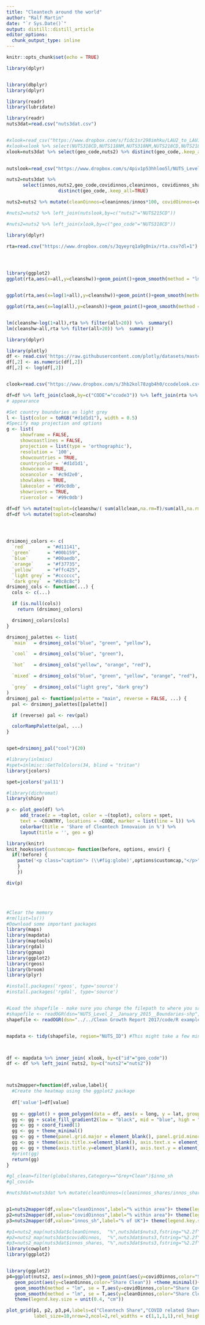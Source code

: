 ```yaml
---
title: "Cleantech around the world"
author: "Ralf Martin"     
date: "`r Sys.Date()`"
output: distill::distill_article
editor_options: 
  chunk_output_type: inline
---
```



<style>
.caption {
  font-size: .8em;
}
</style>




```r
knitr::opts_chunk$set(echo = TRUE)
```






```r
library(dplyr)


library(dbplyr)
library(dplyr)

library(readr)
library(lubridate)

library(readr)
nuts3dat=read.csv("nuts3dat.csv")


#xlook=read_csv("https://www.dropbox.com/s/fidc1sr298imhku/LAU2_to_LAU1_to_NUTS3_to_NUTS2_to_NUTS1__December_2018__Lookup_in_United_Kingdom.csv?dl=1")
#xlook=xlook %>% select(NUTS318CD,NUTS118NM,NUTS318NM,NUTS218CD,NUTS218NM,NUTS118CD,NUTS118NM) %>% distinct(NUTS318CD, .keep_all = T)
xlook=nuts3dat %>% select(geo_code,nuts2) %>% distinct(geo_code,.keep_all = T)
                                                       

nutslook=read_csv("https://www.dropbox.com/s/4piv1p53hhloo5l/NUTS_Level_2_%28January_2015%29_Names_and_Codes_in_the_United_Kingdom.csv?dl=1")

nuts2=nuts3dat %>% 
      select(innos,nuts2,geo_code,covidinnos,cleaninnos, covidinnos_shares)%>%
                   distinct(geo_code,.keep_all=TRUE)

nuts2=nuts2 %>% mutate(cleanOinnos=cleaninnos/innos*100, covidOinnos=covidinnos/innos*100,innos_sh=innos/sum(innos,na.rm = TRUE)*100)

#nuts2=nuts2 %>% left_join(nutslook,by=c("nuts2"="NUTS215CD")) 

#nuts2=nuts2 %>% left_join(xlook,by=c("geo_code"="NUTS318CD")) 


```


```r
library(dplyr)

rta=read.csv("https://www.dropbox.com/s/3qyeyrq1a9g0nix/rta.csv?dl=1")





```





```r
library(ggplot2)
ggplot(rta,aes(x=all,y=cleanshw))+geom_point()+geom_smooth(method = "lm", se = T ) + theme_minimal()


ggplot(rta,aes(x=log(1+all),y=cleanshw))+geom_point()+geom_smooth(method = "lm", se = T ) + theme_minimal()

ggplot(rta,aes(x=log(all),y=cleansh))+geom_point()+geom_smooth(method = "lm", se = T ) + theme_minimal()


lm(cleanshw~log(1+all),rta %>% filter(all>20)) %>%  summary()
lm(cleanshw~all,rta %>% filter(all>20)) %>%  summary()

```

```r
library(dplyr)

library(plotly)
df <- read.csv('https://raw.githubusercontent.com/plotly/datasets/master/2014_world_gdp_with_codes.csv')
df[,2] <- as.numeric(df[,2])
df[,2] <- log(df[,2])


clook=read.csv("https://www.dropbox.com/s/3hb2kol78zgb4h0/ccodelook.csv?dl=1")

df=df %>% left_join(clook,by=c("CODE"="ccode3")) %>% left_join(rta %>% filter(all>0),by="ccode") 
# appearance

#Set country boundaries as light grey
l <- list(color = toRGB("#d1d1d1"), width = 0.5)
#Specify map projection and options
g <- list(
     showframe = FALSE,
     showcoastlines = FALSE,
     projection = list(type = 'orthographic'),
     resolution = '100',
     showcountries = TRUE,
     countrycolor = '#d1d1d1',
     showocean = TRUE,
     oceancolor = '#c9d2e0',
     showlakes = TRUE,
     lakecolor = '#99c0db',
     showrivers = TRUE,
     rivercolor = '#99c0db')

df=df %>% mutate(toplot=(cleanshw/( sum(allclean,na.rm=T)/sum(all,na.rm=T)*100)-1)*100)
df=df %>% mutate(toplot=cleanshw)




drsimonj_colors <- c(
  `red`        = "#d11141",
  `green`      = "#00b159",
  `blue`       = "#00aedb",
  `orange`     = "#f37735",
  `yellow`     = "#ffc425",
  `light grey` = "#cccccc",
  `dark grey`  = "#8c8c8c")
drsimonj_cols <- function(...) {
  cols <- c(...)

  if (is.null(cols))
    return (drsimonj_colors)

  drsimonj_colors[cols]
}

drsimonj_palettes <- list(
  `main`  = drsimonj_cols("blue", "green", "yellow"),

  `cool`  = drsimonj_cols("blue", "green"),

  `hot`   = drsimonj_cols("yellow", "orange", "red"),

  `mixed` = drsimonj_cols("blue", "green", "yellow", "orange", "red"),

  `grey`  = drsimonj_cols("light grey", "dark grey")
)
drsimonj_pal <- function(palette = "main", reverse = FALSE, ...) {
  pal <- drsimonj_palettes[[palette]]

  if (reverse) pal <- rev(pal)

  colorRampPalette(pal, ...)
}


spet=drsimonj_pal("cool")(20)

#library(inlmisc)
#spet=inlmisc::GetTolColors(34, blind = "tritan")
library(jcolors)

spet=jcolors('pal11')
```


```r
#library(dichromat)
library(shiny)

p <- plot_geo(df) %>%
     add_trace(z = ~toplot, color = ~(toplot), colors = spet,
     text = ~COUNTRY, locations = ~CODE, marker = list(line = l)) %>%
     colorbar(title = 'Share of Cleantech Innovaion in %') %>%
     layout(title = '', geo = g)
```


```r
library(knitr)
knit_hooks$set(customcap= function(before, options, envir) {
  if(!before) {
    paste('<p class="caption"> (\\#fig:globe)',options$customcap,"</p>",sep="")
    }
    })
```
 

```r

div(p)

```


<br>
<br>

```r


#Clear the memory
#rm(list=ls())
#Download some important packages
library(maps)
library(mapdata)
library(maptools)
library(rgdal)
library(ggmap)
library(ggplot2)
library(rgeos)
library(broom)
library(plyr)

#install.packages('rgeos', type='source')
#install.packages('rgdal', type='source')


#Load the shapefile - make sure you change the filepath to where you saved the shapefiles
#shapefile <- readOGR(dsn="NUTS_Level_2__January_2015__Boundaries-shp", layer="NUTS_Level_2__January_2015__Boundaries")
shapefile <- readOGR(dsn="../../Clean Growth Report 2017/code/R example/R example", layer = "nuts3_withid")


mapdata <- tidy(shapefile, region="NUTS_ID") #This might take a few minutes



df <- mapdata %>% inner_join( xlook, by=c("id"="geo_code"))
df <- df %>% left_join( nuts2, by=c("nuts2"="nuts2"))



nuts2mapper=function(df,value,label){
  #Create the heatmap using the ggplot2 package
  
  df['value']=df[value]
  
  gg <- ggplot() + geom_polygon(data = df, aes(x = long, y = lat, group = group, fill = value), color = NA, size = 0.1)
  gg <- gg + scale_fill_gradient2(low = "black", mid = "blue", high = "green", na.value = "white") + labs(fill = label)
  gg <- gg + coord_fixed(1)
  gg <- gg + theme_minimal()
  gg <- gg + theme(panel.grid.major = element_blank(), panel.grid.minor = element_blank(), )
  gg <- gg + theme(axis.title.x=element_blank(), axis.text.x = element_blank(), axis.ticks.x = element_blank())
  gg <- gg + theme(axis.title.y=element_blank(), axis.text.y = element_blank(), axis.ticks.y = element_blank())
  #print(gg)
  return(gg)
}

```



```r


#gl_clean=filter(globalshares,Category=="Grey+Clean")$inno_sh 
#gl_covid= 

#nuts3dat=nuts3dat %>% mutate(cleanOinnos=(cleaninnos_shares/innos_shares-1)*100,covidOinnos=(covidinnos_shares/innos_shares-1)*100 )


p1=nuts2mapper(df,value="cleanOinnos",label="% within area")+ theme(legend.key.size = unit(0.4, "cm"))
p2=nuts2mapper(df,value="covidOinnos",label="% within area")+ theme(legend.key.size = unit(0.4, "cm"))
p3=nuts2mapper(df,value="innos_sh",label="% of UK")+ theme(legend.key.size = unit(0.4, "cm"))

#p1=nuts2_map(nuts3dat$cleanOinnos,  "%",nuts3dat$nuts3,fstring="%2.2f")
#p2=nuts2_map(nuts3dat$covidOinnos,  "%",nuts3dat$nuts3,fstring="%2.2f")
#p3=nuts2_map(nuts3dat$innos_shares, "%",nuts3dat$nuts3,fstring="%2.2f")
library(cowplot)
library(ggplot2)



```


```r
library(ggplot2)
p4=ggplot(nuts2, aes(x=innos_sh))+geom_point(aes(y=covidOinnos,color="Share Covid"))+
   geom_point(aes(y=cleanOinnos,color="Share Clean")) +theme_minimal()+
   geom_smooth(method = "lm", se = T,aes(y=covidOinnos,color="Share Covid")) +  labs(color = "") +
   geom_smooth(method = "lm", se = T,aes(y=cleanOinnos,color="Share Clean"))+ylab("%")+xlab("Share of UK innovation in %")+
   theme(legend.key.size = unit(0.4, "cm"))

```



```r
plot_grid(p1, p2, p3,p4,labels=c("Cleantech Share","COVID related Share ", "Distribution of Innovation"),
          label_size=10,nrow=2,ncol=2,rel_widths = c(1,1,1,1),rel_heights=c(1,1,1,1))
```

